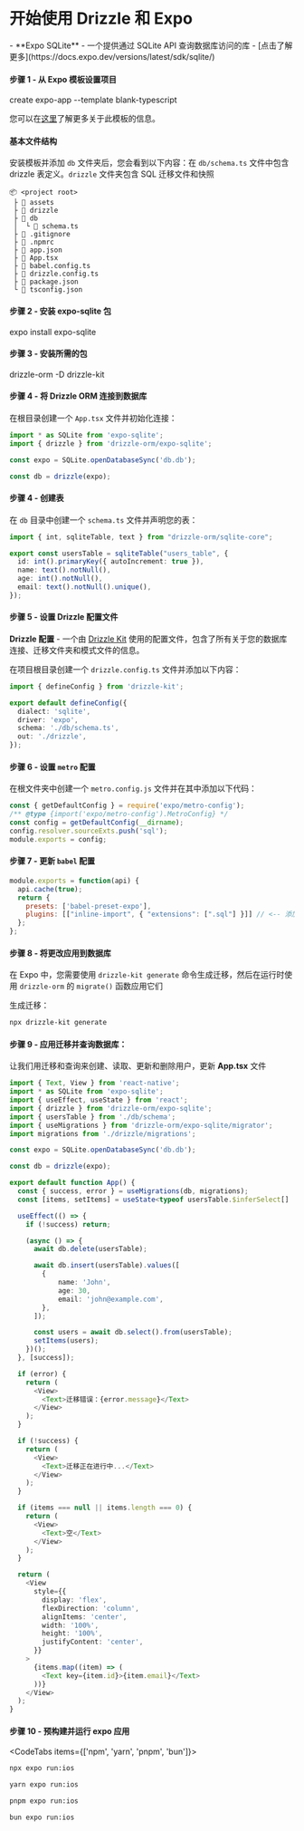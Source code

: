 
<Breadcrumbs/>

# 开始使用 Drizzle 和 Expo

<Prerequisites>  
  - **Expo SQLite** - 一个提供通过 SQLite API 查询数据库访问的库 - [点击了解更多](https://docs.expo.dev/versions/latest/sdk/sqlite/)
</Prerequisites>


#### 步骤 1 - 从 Expo 模板设置项目
<Npx>
create expo-app --template blank-typescript
</Npx>

您可以在[这里](https://docs.expo.dev/more/create-expo/#create-a-new-project)了解更多关于此模板的信息。

#### 基本文件结构

安装模板并添加 `db` 文件夹后，您会看到以下内容：在 `db/schema.ts` 文件中包含 drizzle 表定义。`drizzle` 文件夹包含 SQL 迁移文件和快照

```plaintext
📦 <project root>
 ├ 📂 assets
 ├ 📂 drizzle
 ├ 📂 db
 │  └ 📜 schema.ts
 ├ 📜 .gitignore
 ├ 📜 .npmrc
 ├ 📜 app.json
 ├ 📜 App.tsx
 ├ 📜 babel.config.ts
 ├ 📜 drizzle.config.ts
 ├ 📜 package.json
 └ 📜 tsconfig.json
```

#### 步骤 2 - 安装 expo-sqlite 包
<Npx>
expo install expo-sqlite
</Npx>

#### 步骤 3 - 安装所需的包
<Npm>
  drizzle-orm
  -D drizzle-kit
</Npm>

#### 步骤 4 - 将 Drizzle ORM 连接到数据库

在根目录创建一个 `App.tsx` 文件并初始化连接：

```ts
import * as SQLite from 'expo-sqlite';
import { drizzle } from 'drizzle-orm/expo-sqlite';

const expo = SQLite.openDatabaseSync('db.db');

const db = drizzle(expo);
```

#### 步骤 4 - 创建表

在 `db` 目录中创建一个 `schema.ts` 文件并声明您的表：

```typescript copy filename="src/db/schema.ts"
import { int, sqliteTable, text } from "drizzle-orm/sqlite-core";

export const usersTable = sqliteTable("users_table", {
  id: int().primaryKey({ autoIncrement: true }),
  name: text().notNull(),
  age: int().notNull(),
  email: text().notNull().unique(),
});
```

#### 步骤 5 - 设置 Drizzle 配置文件

**Drizzle 配置** - 一个由 [Drizzle Kit](/docs/kit-overview) 使用的配置文件，包含了所有关于您的数据库连接、迁移文件夹和模式文件的信息。

在项目根目录创建一个 `drizzle.config.ts` 文件并添加以下内容：

```ts
import { defineConfig } from 'drizzle-kit';

export default defineConfig({
  dialect: 'sqlite',
  driver: 'expo',
  schema: './db/schema.ts',
  out: './drizzle',
});
```

#### 步骤 6 - 设置 `metro` 配置

在根文件夹中创建一个 `metro.config.js` 文件并在其中添加以下代码：

```js copy filename="metro.config.js"
const { getDefaultConfig } = require('expo/metro-config');
/** @type {import('expo/metro-config').MetroConfig} */
const config = getDefaultConfig(__dirname);
config.resolver.sourceExts.push('sql');
module.exports = config;
```

#### 步骤 7 - 更新 `babel` 配置
```js copy filename="babel.config.js"
module.exports = function(api) {
  api.cache(true);
  return {
    presets: ['babel-preset-expo'],
    plugins: [["inline-import", { "extensions": [".sql"] }]] // <-- 添加这行
  };
};
```

#### 步骤 8 - 将更改应用到数据库

在 Expo 中，您需要使用 `drizzle-kit generate` 命令生成迁移，然后在运行时使用 `drizzle-orm` 的 `migrate()` 函数应用它们

生成迁移：
```bash copy
npx drizzle-kit generate
```

#### 步骤 9 - 应用迁移并查询数据库：

让我们用迁移和查询来创建、读取、更新和删除用户，更新 **App.tsx** 文件

```ts copy
import { Text, View } from 'react-native';
import * as SQLite from 'expo-sqlite';
import { useEffect, useState } from 'react';
import { drizzle } from 'drizzle-orm/expo-sqlite';
import { usersTable } from './db/schema';
import { useMigrations } from 'drizzle-orm/expo-sqlite/migrator';
import migrations from './drizzle/migrations';

const expo = SQLite.openDatabaseSync('db.db');

const db = drizzle(expo);

export default function App() {
  const { success, error } = useMigrations(db, migrations);
  const [items, setItems] = useState<typeof usersTable.$inferSelect[] | null>(null);

  useEffect(() => {
    if (!success) return;

    (async () => {
      await db.delete(usersTable);

      await db.insert(usersTable).values([
        {
            name: 'John',
            age: 30,
            email: 'john@example.com',
        },
      ]);

      const users = await db.select().from(usersTable);
      setItems(users);
    })();
  }, [success]);

  if (error) {
    return (
      <View>
        <Text>迁移错误：{error.message}</Text>
      </View>
    );
  }

  if (!success) {
    return (
      <View>
        <Text>迁移正在进行中...</Text>
      </View>
    );
  }

  if (items === null || items.length === 0) {
    return (
      <View>
        <Text>空</Text>
      </View>
    );
  }

  return (
    <View
      style={{
        display: 'flex',
        flexDirection: 'column',
        alignItems: 'center',
        width: '100%',
        height: '100%',
        justifyContent: 'center',
      }}
    >
      {items.map((item) => (
        <Text key={item.id}>{item.email}</Text>
      ))}
    </View>
  );
}
```

#### 步骤 10 - 预构建并运行 expo 应用

<CodeTabs items={['npm', 'yarn', 'pnpm', 'bun']}>
```bash copy
npx expo run:ios
```
```bash copy
yarn expo run:ios
```
```bash copy
pnpm expo run:ios
```
```bash copy
bun expo run:ios
```
</CodeTabs>

